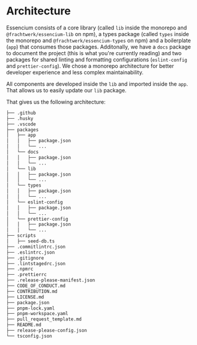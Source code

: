 # Architecture

Essencium consists of a core library (called `lib` inside the monorepo and `@frachtwerk/essencium-lib` on npm), a types
package (called `types` inside the monorepo and `@frachtwerk/essencium-types` on npm) and a boilerplate (`app`) that
consumes those packages. Additonally, we have a `docs` package to document the project (this is what you're currently
reading) and two packages for shared linting and formatting configurations (`eslint-config` and `prettier-config`). We chose a monorepo architecture for better developer experience and less complex maintainability.

All components are developed inside the `lib` and imported inside the `app`. That allows us to easily update our `lib`
package.

That gives us the following architecture:

```txt
├── .github
├── .husky
├── .vscode
├── packages
│   ├── app
│   │   ├── package.json
│   │   └── ...
│   └── docs
│   │   ├── package.json
│   │   └── ...
│   └── lib
│   │   ├── package.json
│   │   └── ...
│   └── types
│   │   ├── package.json
│   │   └── ...
│   └── eslint-config
│   │   ├── package.json
│   │   └── ...
│   └── prettier-config
│   │   ├── package.json
│   │   └── ...
├── scripts
│   ├── seed-db.ts
├── .commitlintrc.json
├── .eslintrc.json
├── .gitignore
├── .lintstagedrc.json
├── .npmrc
├── .prettierrc
├── .release-please-manifest.json
├── CODE_OF_CONDUCT.md
├── CONTRIBUTION.md
├── LICENSE.md
├── package.json
├── pnpm-lock.yaml
├── pnpm-workspace.yaml
├── pull_request_template.md
├── README.md
├── release-please-config.json
└── tsconfig.json
```
